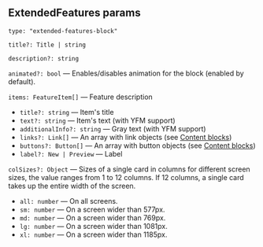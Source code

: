 
<Meta title="Blocks/ExtendedFeatures/Params"/>

## ExtendedFeatures params

`type: "extended-features-block"`

`title?: Title | string`

`description?: string`

`animated?: bool` — Enables/disables animation for the block (enabled by default).

`items: FeatureItem[]` — Feature description

- `title?: string` — Item's title
- `text?: string` — Item's text (with YFM support)
- `additionalInfo?: string` — Gray text (with YFM support)
- `links?: Link[]` — An array with link objects (see [Content blocks](?path=/story/information--common-types&viewMode=docs))
- `buttons?: Button[]` — An array with button objects (see [Content blocks](?path=/story/information--common-types&viewMode=docs))
- `label?: New | Preview` — Label

`colSizes?: Object` — Sizes of a single card in columns for different screen sizes, the value ranges from 1 to 12 columns. If 12 columns, a single card takes up the entire width of the screen.

- `all: number` — On all screens.
- `sm: number` — On a screen wider than 577px.
- `md: number` — On a screen wider than 769px.
- `lg: number` — On a screen wider than 1081px.
- `xl: number` — On a screen wider than 1185px.
